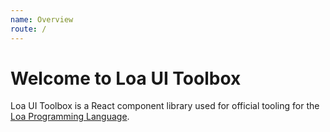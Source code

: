 ```yaml
---
name: Overview
route: /
---
```


# Welcome to Loa UI Toolbox

Loa UI Toolbox is a React component library used for official tooling for the [Loa Programming Language](https://loalang.xyz).
